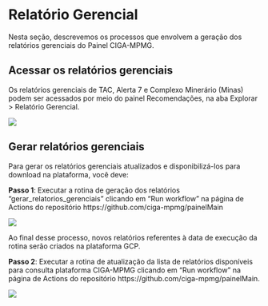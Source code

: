 # Relatório Gerencial

Nesta seção, descrevemos os processos que envolvem a geração dos relatórios gerenciais do Painel CIGA-MPMG.

## Acessar os relatórios gerenciais

Os relatórios gerenciais de TAC, Alerta 7 e Complexo Minerário (Minas) podem ser acessados por meio do painel Recomendações, na aba Explorar > Relatório Gerencial.

![](img/relatorio_gerencial.png)

## Gerar relatórios gerenciais

Para gerar os relatórios gerenciais atualizados e disponibilizá-los para download na plataforma, você deve:

**Passo 1**: Executar a rotina de geração dos relatórios "gerar_relatorios_gerenciais" clicando em "Run workflow" na página de Actions do repositório https://github.com/ciga-mpmg/painelMain

![](img/actions_geracao_de_relatorio.png)

Ao final desse processo, novos relatórios referentes à data de execução da rotina serão criados na plataforma GCP.

**Passo 2**: Executar a rotina de atualização da lista de relatórios disponíveis para consulta plataforma CIGA-MPMG clicando em "Run workflow" na página de Actions do repositório https://github.com/ciga-mpmg/painelMain. 

![](img/actions_atualizacao_bucket.png)